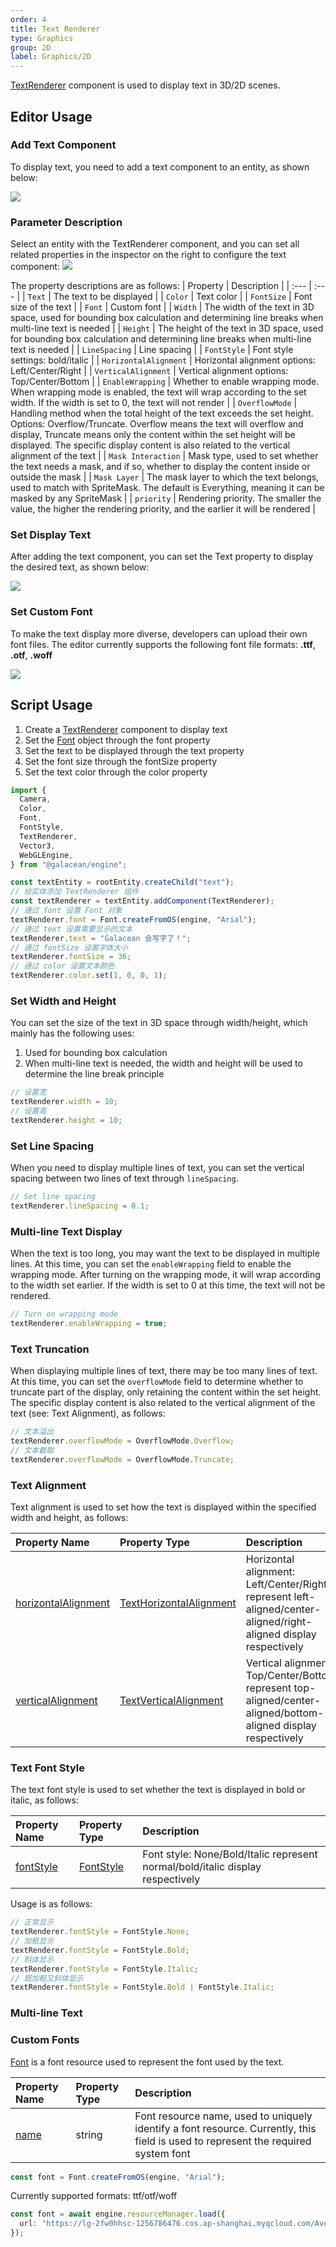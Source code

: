 ```yaml
---
order: 4
title: Text Renderer
type: Graphics
group: 2D
label: Graphics/2D
---
```


[TextRenderer](/apis/core/#TextRenderer) component is used to display text in 3D/2D scenes.

## Editor Usage

### Add Text Component

To display text, you need to add a text component to an entity, as shown below:

<Image src="https://mdn.alipayobjects.com/huamei_w6ifet/afts/img/A*3d5AQYTtcNkAAAAAAAAAAAAADjCHAQ/original" />

### Parameter Description

Select an entity with the TextRenderer component, and you can set all related properties in the inspector on the right to configure the text component:
<Image src="https://mdn.alipayobjects.com/huamei_w6ifet/afts/img/A*9XKjSYHZQWsAAAAAAAAAAAAADjCHAQ/original" />

The property descriptions are as follows:
| Property | Description |
| :--- | :--- |
| `Text` | The text to be displayed |
| `Color` | Text color |
| `FontSize` | Font size of the text |
| `Font` | Custom font |
| `Width` | The width of the text in 3D space, used for bounding box calculation and determining line breaks when multi-line text is needed |
| `Height` | The height of the text in 3D space, used for bounding box calculation and determining line breaks when multi-line text is needed |
| `LineSpacing` | Line spacing |
| `FontStyle` | Font style settings: bold/italic |
| `HorizontalAlignment` | Horizontal alignment options: Left/Center/Right |
| `VerticalAlignment` | Vertical alignment options: Top/Center/Bottom |
| `EnableWrapping` | Whether to enable wrapping mode. When wrapping mode is enabled, the text will wrap according to the set width. If the width is set to 0, the text will not render |
| `OverflowMode` | Handling method when the total height of the text exceeds the set height. Options: Overflow/Truncate. Overflow means the text will overflow and display, Truncate means only the content within the set height will be displayed. The specific display content is also related to the vertical alignment of the text |
| `Mask Interaction` | Mask type, used to set whether the text needs a mask, and if so, whether to display the content inside or outside the mask |
| `Mask Layer` | The mask layer to which the text belongs, used to match with SpriteMask. The default is Everything, meaning it can be masked by any SpriteMask |
| `priority` | Rendering priority. The smaller the value, the higher the rendering priority, and the earlier it will be rendered |

### Set Display Text

After adding the text component, you can set the Text property to display the desired text, as shown below:

<Image src="https://mdn.alipayobjects.com/huamei_w6ifet/afts/img/A*J6nKTJOOm4kAAAAAAAAAAAAADjCHAQ/original" />

### Set Custom Font

To make the text display more diverse, developers can upload their own font files. The editor currently supports the following font file formats: **.ttf**, **.otf**, **.woff**

<Image src="https://mdn.alipayobjects.com/huamei_w6ifet/afts/img/A*CgA5S5vneeMAAAAAAAAAAAAADjCHAQ/original" />

## Script Usage

<playground src="text-renderer.ts"></playground>

1. Create a [TextRenderer](/apis/core/#TextRenderer) component to display text  
2. Set the [Font](/apis/core/#Font) object through the font property  
3. Set the text to be displayed through the text property  
3. Set the font size through the fontSize property  
4. Set the text color through the color property

```typescript
import {
  Camera,
  Color,
  Font,
  FontStyle,
  TextRenderer,
  Vector3,
  WebGLEngine,
} from "@galacean/engine";

const textEntity = rootEntity.createChild("text");
// 给实体添加 TextRenderer 组件
const textRenderer = textEntity.addComponent(TextRenderer);
// 通过 font 设置 Font 对象
textRenderer.font = Font.createFromOS(engine, "Arial");
// 通过 text 设置需要显示的文本
textRenderer.text = "Galacean 会写字了！";
// 通过 fontSize 设置字体大小
textRenderer.fontSize = 36;
// 通过 color 设置文本颜色
textRenderer.color.set(1, 0, 0, 1);
```

### Set Width and Height

You can set the size of the text in 3D space through width/height, which mainly has the following uses:  
1. Used for bounding box calculation  
2. When multi-line text is needed, the width and height will be used to determine the line break principle

```typescript
// 设置宽
textRenderer.width = 10;
// 设置高
textRenderer.height = 10;
```

### Set Line Spacing

When you need to display multiple lines of text, you can set the vertical spacing between two lines of text through `lineSpacing`.

```typescript
// Set line spacing
textRenderer.lineSpacing = 0.1;
```

### Multi-line Text Display

When the text is too long, you may want the text to be displayed in multiple lines. At this time, you can set the `enableWrapping` field to enable the wrapping mode. After turning on the wrapping mode, it will wrap according to the width set earlier. If the width is set to 0 at this time, the text will not be rendered.

```typescript
// Turn on wrapping mode
textRenderer.enableWrapping = true;
```

### Text Truncation

When displaying multiple lines of text, there may be too many lines of text. At this time, you can set the `overflowMode` field to determine whether to truncate part of the display, only retaining the content within the set height. The specific display content is also related to the vertical alignment of the text (see: Text Alignment), as follows:

```typescript
// 文本溢出
textRenderer.overflowMode = OverflowMode.Overflow;
// 文本截取
textRenderer.overflowMode = OverflowMode.Truncate;
```

### Text Alignment

Text alignment is used to set how the text is displayed within the specified width and height, as follows:

| Property Name                                                        | Property Type                                                   | Description                                                                 |
| :------------------------------------------------------------------- | :-------------------------------------------------------------- | :-------------------------------------------------------------------------- |
| [horizontalAlignment](/apis/core/#TextRenderer-horizontalAlignment) | [TextHorizontalAlignment](/apis/core/#TextHorizontalAlignment) | Horizontal alignment: Left/Center/Right represent left-aligned/center-aligned/right-aligned display respectively |
| [verticalAlignment](/apis/core/#TextRenderer-horizontalAlignment)   | [TextVerticalAlignment](/apis/core/#TextVerticalAlignment)     | Vertical alignment: Top/Center/Bottom represent top-aligned/center-aligned/bottom-aligned display respectively   |

### Text Font Style

The text font style is used to set whether the text is displayed in bold or italic, as follows:

| Property Name                                      | Property Type                   | Description                                      |
| :------------------------------------------------- | :------------------------------ | :------------------------------------------------ |
| [fontStyle](/apis/core/#TextRenderer-fontStyle) | [FontStyle](/apis/core/#FontStyle) | Font style: None/Bold/Italic represent normal/bold/italic display respectively |

Usage is as follows:

```typescript
// 正常显示
textRenderer.fontStyle = FontStyle.None;
// 加粗显示
textRenderer.fontStyle = FontStyle.Bold;
// 斜体显示
textRenderer.fontStyle = FontStyle.Italic;
// 既加粗又斜体显示
textRenderer.fontStyle = FontStyle.Bold | FontStyle.Italic;
```

### Multi-line Text

<playground src="text-wrap-alignment.ts"></playground>

### Custom Fonts

[Font](/apis/core/#Font) is a font resource used to represent the font used by the text.

| Property Name                        | Property Type | Description                                                                 |
| :----------------------------------- | :------------ | :-------------------------------------------------------------------------- |
| [name](/apis/core/#Sprite-name)   | string        | Font resource name, used to uniquely identify a font resource. Currently, this field is used to represent the required system font |

```typescript
const font = Font.createFromOS(engine, "Arial");
```

Currently supported formats: ttf/otf/woff

```typescript
const font = await engine.resourceManager.load({
  url: "https://lg-2fw0hhsc-1256786476.cos.ap-shanghai.myqcloud.com/Avelia.otf",
});
```

<playground src="text-renderer-font.ts"></playground>
```
